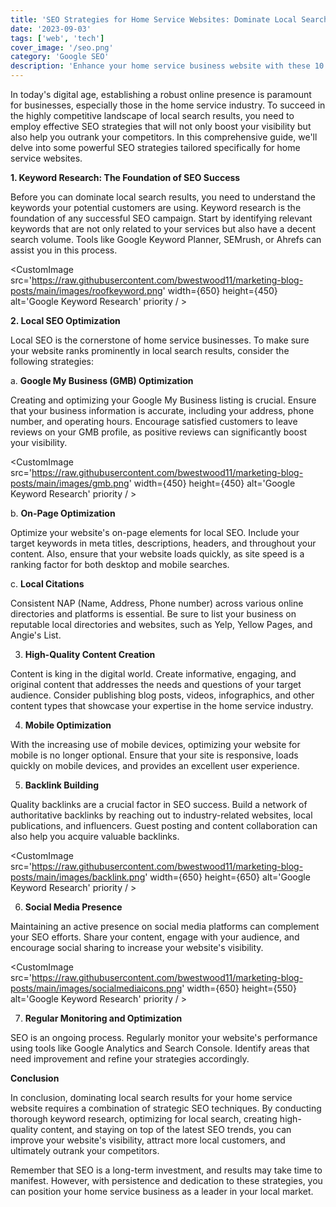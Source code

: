 ```yaml
---
title: 'SEO Strategies for Home Service Websites: Dominate Local Search Results'
date: '2023-09-03'
tags: ['web', 'tech']
cover_image: '/seo.png'
category: 'Google SEO'
description: 'Enhance your home service business website with these 10 essential features. Improve user experience, boost SEO, and attract more customers.'
---
```


In today's digital age, establishing a robust online presence is paramount for businesses, especially those in the home service industry. To succeed in the highly competitive landscape of local search results, you need to employ effective SEO strategies that will not only boost your visibility but also help you outrank your competitors. In this comprehensive guide, we'll delve into some powerful SEO strategies tailored specifically for home service websites.

**1. Keyword Research: The Foundation of SEO Success**

Before you can dominate local search results, you need to understand the keywords your potential customers are using. Keyword research is the foundation of any successful SEO campaign. Start by identifying relevant keywords that are not only related to your services but also have a decent search volume. Tools like Google Keyword Planner, SEMrush, or Ahrefs can assist you in this process.

<CustomImage src='https://raw.githubusercontent.com/bwestwood11/marketing-blog-posts/main/images/roofkeyword.png' width={650} height={450} alt='Google Keyword Research' priority / >

**2. Local SEO Optimization**

Local SEO is the cornerstone of home service businesses. To make sure your website ranks prominently in local search results, consider the following strategies:

a. **Google My Business (GMB) Optimization**

Creating and optimizing your Google My Business listing is crucial. Ensure that your business information is accurate, including your address, phone number, and operating hours. Encourage satisfied customers to leave reviews on your GMB profile, as positive reviews can significantly boost your visibility.

<CustomImage src='https://raw.githubusercontent.com/bwestwood11/marketing-blog-posts/main/images/gmb.png' width={450} height={450} alt='Google Keyword Research' priority / >

b. **On-Page Optimization**

Optimize your website's on-page elements for local SEO. Include your target keywords in meta titles, descriptions, headers, and throughout your content. Also, ensure that your website loads quickly, as site speed is a ranking factor for both desktop and mobile searches.

c. **Local Citations**

Consistent NAP (Name, Address, Phone number) across various online directories and platforms is essential. Be sure to list your business on reputable local directories and websites, such as Yelp, Yellow Pages, and Angie's List.

3. **High-Quality Content Creation**

Content is king in the digital world. Create informative, engaging, and original content that addresses the needs and questions of your target audience. Consider publishing blog posts, videos, infographics, and other content types that showcase your expertise in the home service industry.

4. **Mobile Optimization**

With the increasing use of mobile devices, optimizing your website for mobile is no longer optional. Ensure that your site is responsive, loads quickly on mobile devices, and provides an excellent user experience.

5. **Backlink Building**

Quality backlinks are a crucial factor in SEO success. Build a network of authoritative backlinks by reaching out to industry-related websites, local publications, and influencers. Guest posting and content collaboration can also help you acquire valuable backlinks.

<CustomImage src='https://raw.githubusercontent.com/bwestwood11/marketing-blog-posts/main/images/backlink.png' width={650} height={650} alt='Google Keyword Research' priority / >

6. **Social Media Presence**

Maintaining an active presence on social media platforms can complement your SEO efforts. Share your content, engage with your audience, and encourage social sharing to increase your website's visibility.

<CustomImage src='https://raw.githubusercontent.com/bwestwood11/marketing-blog-posts/main/images/socialmediaicons.png' width={650} height={550} alt='Google Keyword Research' priority / >

7. **Regular Monitoring and Optimization**

SEO is an ongoing process. Regularly monitor your website's performance using tools like Google Analytics and Search Console. Identify areas that need improvement and refine your strategies accordingly.

**Conclusion**

In conclusion, dominating local search results for your home service website requires a combination of strategic SEO techniques. By conducting thorough keyword research, optimizing for local search, creating high-quality content, and staying on top of the latest SEO trends, you can improve your website's visibility, attract more local customers, and ultimately outrank your competitors.

Remember that SEO is a long-term investment, and results may take time to manifest. However, with persistence and dedication to these strategies, you can position your home service business as a leader in your local market.